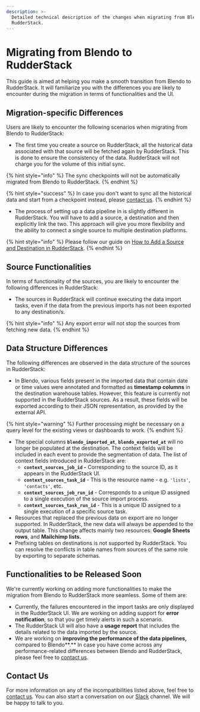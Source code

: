 ```yaml
---
description: >-
  Detailed technical description of the changes when migrating from Blendo to
  RudderStack.
---
```


# Migrating from Blendo to RudderStack

This guide is aimed at helping you make a smooth transition from Blendo to RudderStack. It will familiarize you with the differences you are likely to encounter during the migration in terms of functionalities and the UI.

## Migration-specific Differences

Users are likely to encounter the following scenarios when migrating from Blendo to RudderStack:

* The first time you create a source on RudderStack, all the historical data associated with that source will be fetched again by RudderStack. This is done to ensure the consistency of the data. RudderStack will not charge you for the volume of this initial sync.

{% hint style="info" %}
The sync checkpoints will not be automatically migrated from Blendo to RudderStack.
{% endhint %}

{% hint style="success" %}
In case you don't want to sync all the historical data and start from a checkpoint instead, please [contact us](mailto:%20contact@rudderstack.com).
{% endhint %}

* The process of setting up a data pipeline in is slightly different in RudderStack. You will have to add a source, a destination and then explicitly link the two. This approach will give you more flexibility and the ability to connect a single source to multiple destination platforms.

{% hint style="info" %}
Please follow our guide on [How to Add a Source and Destination in RudderStack](https://docs.rudderstack.com/how-to-guides/adding-source-and-destination-rudderstack).
{% endhint %}

## Source Functionalities

In terms of functionality of the sources, you are likely to encounter the following differences in RudderStack:

* The sources in RudderStack will continue executing the data import tasks, even if the data from the previous imports has not been exported to any destination/s.

{% hint style="info" %}
Any export error will not stop the sources from fetching new data.
{% endhint %}

## Data Structure Differences

The following differences are observed in the data structure of the sources in RudderStack:

* In Blendo, various fields present in the imported data that contain date or time values were annotated and formatted as **timestamp columns** in the destination warehouse tables. However, this feature is currently not supported in the RudderStack sources. As a result, these fields will be exported according to their JSON representation, as provided by the external API.

{% hint style="warning" %}
Further processing might be necessary on a query level for the existing views or dashboards to work.
{% endhint %}

* The special columns **`blendo_imported_at`**, **`blendo_exported_at`** will no longer be populated at the destination. The context fields will be included in each event to provide the segmentation of data. The list of context fields introduced in RudderStack are: 
  * **`context_sources_job_id` -** Corresponding to the source ID, as it appears in the RudderStack UI.
  * **`context_sources_task_id`** - This is the resource name - e.g. `'lists'`, `'contacts'`, etc.
  * **`context_sources_job_run_id`** - Corresponds to a unique ID assigned to a single execution of the source import process.
  * **`context_sources_task_run_id`** - This is a unique ID assigned to a single execution of a specific source task. 
* Resources that replaced the previous data on export are no longer supported. In RudderStack, the new data will always be appended to the output table. This change affects mainly two resources: **Google Sheets rows**, and **Mailchimp lists.** 
* Prefixing tables on destinations is not supported by RudderStack. You can resolve the conflicts in table names from sources of the same role by exporting to separate schemas.

## Functionalities to be Released Soon

We're currently working on adding more functionalities to make the migration from Blendo to RudderStack more seamless. Some of them are:

* Currently, the failures encountered in the import tasks are only displayed in the RudderStack UI. We are working on adding support for **error notification**, so that you get timely alerts in such a scenario. 
* The RudderStack UI will also have a **usage report** that includes the details related to the data imported by the source.
* We are working on **improving the performance of the data pipelines,** compared to Blendo**.** In case you have come across any performance-related differences between Blendo and RudderStack, please feel free to [contact us](mailto:%20contact@rudderstack.com).

## Contact Us

For more information on any of the incompatibilities listed above, feel free to [contact us](mailto:%20docs@rudderstack.com). You can also start a conversation on our [Slack](https://resources.rudderstack.com/join-rudderstack-slack) channel. We will be happy to talk to you.




